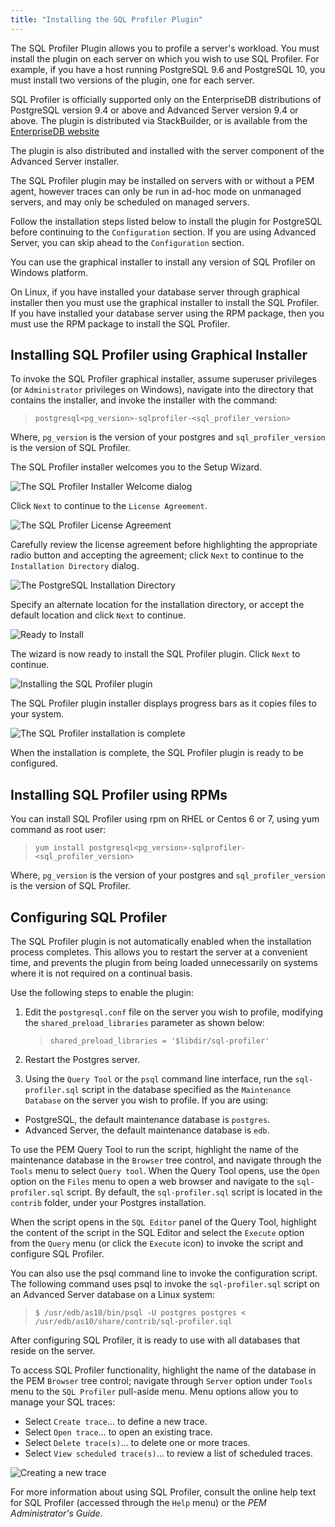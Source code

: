 ```yaml
---
title: "Installing the SQL Profiler Plugin"
---
```


<div id="installing_the_sql_profiler_plugin" class="registered_link"></div>

The SQL Profiler Plugin allows you to profile a server's workload. You must install the plugin on each server on which you wish to use SQL Profiler. For example, if you have a host running PostgreSQL 9.6 and PostgreSQL 10, you must install two versions of the plugin, one for each server.

SQL Profiler is officially supported only on the EnterpriseDB distributions of PostgreSQL version 9.4 or above and Advanced Server version 9.4 or above. The plugin is distributed via StackBuilder, or is available from the [EnterpriseDB website](https://www.enterprisedb.com/advanced-downloads)

The plugin is also distributed and installed with the server component of the Advanced Server installer.

The SQL Profiler plugin may be installed on servers with or without a PEM agent, however traces can only be run in ad-hoc mode on unmanaged servers, and may only be scheduled on managed servers.

Follow the installation steps listed below to install the plugin for PostgreSQL before continuing to the `Configuration` section. If you are using Advanced Server, you can skip ahead to the `Configuration` section.

You can use the graphical installer to install any version of SQL Profiler on Windows platform.

On Linux, if you have installed your database server through graphical installer then you must use the graphical installer to install the SQL Profiler. If you have installed your database server using the RPM package, then you must use the RPM package to install the SQL Profiler.

## Installing SQL Profiler using Graphical Installer

To invoke the SQL Profiler graphical installer, assume superuser privileges (or `Administrator` privileges on Windows), navigate into the directory that contains the installer, and invoke the installer with the command:

> `postgresql<pg_version>-sqlprofiler-<sql_profiler_version>`

Where, `pg_version` is the version of your postgres and `sql_profiler_version` is the version of SQL Profiler.

The SQL Profiler installer welcomes you to the Setup Wizard.

![*The SQL Profiler Installer Welcome dialog*](images/installing_pem_sql_profiler_plugin_welcome.png)

Click `Next` to continue to the `License Agreement`.

![*The SQL Profiler License Agreement*](images/setup_pem_server_on_same_host_license_agreement.png)

Carefully review the license agreement before highlighting the appropriate radio button and accepting the agreement; click `Next` to continue to the `Installation Directory` dialog.

![*The PostgreSQL Installation Directory*](images/installing_pem_sql_profiler_plugin_installation_directory.png)

Specify an alternate location for the installation directory, or accept the default location and click `Next` to continue.

![*Ready to Install*](images/installing_pem_sql_plugin_ready_to_install.png)

The wizard is now ready to install the SQL Profiler plugin. Click `Next` to continue.

![*Installing the SQL Profiler plugin*](images/installing_pem_sql_profiler_plugin_in_progress.png)

The SQL Profiler plugin installer displays progress bars as it copies files to your system.

![*The SQL Profiler installation is complete*](images/installing_pem_sql_profiler_plugin_complete.png)

When the installation is complete, the SQL Profiler plugin is ready to be configured.

## Installing SQL Profiler using RPMs

You can install SQL Profiler using rpm on RHEL or Centos 6 or 7, using yum command as root user:

> `yum install postgresql<pg_version>-sqlprofiler-<sql_profiler_version>`

Where, `pg_version` is the version of your postgres and `sql_profiler_version` is the version of SQL Profiler.

## Configuring SQL Profiler

The SQL Profiler plugin is not automatically enabled when the installation process completes. This allows you to restart the server at a convenient time, and prevents the plugin from being loaded unnecessarily on systems where it is not required on a continual basis.

Use the following steps to enable the plugin:

1.  Edit the `postgresql.conf` file on the server you wish to profile, modifying the `shared_preload_libraries` parameter as shown below:

    > `shared_preload_libraries = '$libdir/sql-profiler'`

2.  Restart the Postgres server.

3.  Using the `Query Tool` or the `psql` command line interface, run the `sql-profiler.sql` script in the database specified as the `Maintenance Database` on the server you wish to profile. If you are using:

-   PostgreSQL, the default maintenance database is `postgres`.
-   Advanced Server, the default maintenance database is `edb`.

To use the PEM Query Tool to run the script, highlight the name of the maintenance database in the `Browser` tree control, and navigate through the `Tools` menu to select `Query tool`. When the Query Tool opens, use the `Open` option on the `Files` menu to open a web browser and navigate to the `sql-profiler.sql` script. By default, the `sql-profiler.sql` script is located in the `contrib` folder, under your Postgres installation.

When the script opens in the `SQL Editor` panel of the Query Tool, highlight the content of the script in the SQL Editor and select the `Execute` option from the `Query` menu (or click the `Execute` icon) to invoke the script and configure SQL Profiler.

You can also use the psql command line to invoke the configuration script. The following command uses psql to invoke the `sql-profiler.sql` script on an Advanced Server database on a Linux system:

> `$ /usr/edb/as10/bin/psql -U postgres postgres <`  
> `/usr/edb/as10/share/contrib/sql-profiler.sql`

After configuring SQL Profiler, it is ready to use with all databases that reside on the server.

To access SQL Profiler functionality, highlight the name of the database in the PEM `Browser` tree control; navigate through `Server` option under `Tools` menu to the `SQL Profiler` pull-aside menu. Menu options allow you to manage your SQL traces:

-   Select `Create trace`… to define a new trace.
-   Select `Open trace`… to open an existing trace.
-   Select `Delete trace(s)`… to delete one or more traces.
-   Select `View scheduled trace(s)`… to review a list of scheduled traces.

![*Creating a new trace*](images/configuring_pem_sql_profiler_plugin_create_trace.png)

For more information about using SQL Profiler, consult the online help text for SQL Profiler (accessed through the `Help` menu) or the *PEM Administrator's Guide*.
